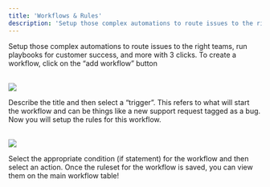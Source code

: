 ```yaml
---
title: 'Workflows & Rules'
description: 'Setup those complex automations to route issues to the right teams, run playbooks for customer success, and more with 3 clicks. To create a workflow, click on the “add workflow” button'
---
```


Setup those complex automations to route issues to the right teams, run playbooks for customer success, and more with 3 clicks. 
To create a workflow, click on the “add workflow” button

<br/>
<img
  style={{ borderRadius: '0.5rem' }}
  src="../../images/Workflows.png"
/>
<br/>

Describe the title and then select a “trigger”. This refers to what will start the workflow and can be things like a new support request tagged as a bug. Now you will setup the rules for this workflow.

<br/>
<img
  style={{ borderRadius: '0.5rem' }}
  src="../../images/Create_Workflow.png"
/>
<br/>

Select the appropriate condition (if statement) for the workflow and then select an action. Once the ruleset for the workflow is saved, you can view them on the main workflow table! 


